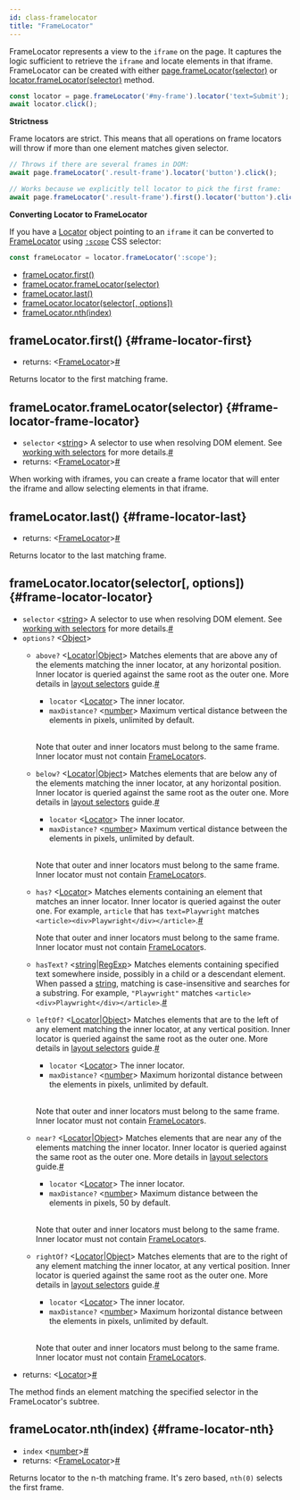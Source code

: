 ```yaml
---
id: class-framelocator
title: "FrameLocator"
---
```


FrameLocator represents a view to the `iframe` on the page. It captures the logic sufficient to retrieve the `iframe` and locate elements in that iframe. FrameLocator can be created with either [page.frameLocator(selector)](./api/class-page.mdx#page-frame-locator) or [locator.frameLocator(selector)](./api/class-locator.mdx#locator-frame-locator) method.

```js
const locator = page.frameLocator('#my-frame').locator('text=Submit');
await locator.click();
```

**Strictness**

Frame locators are strict. This means that all operations on frame locators will throw if more than one element matches given selector.

```js
// Throws if there are several frames in DOM:
await page.frameLocator('.result-frame').locator('button').click();

// Works because we explicitly tell locator to pick the first frame:
await page.frameLocator('.result-frame').first().locator('button').click();
```

**Converting Locator to FrameLocator**

If you have a [Locator] object pointing to an `iframe` it can be converted to [FrameLocator] using [`:scope`](https://developer.mozilla.org/en-US/docs/Web/CSS/:scope) CSS selector:

```js
const frameLocator = locator.frameLocator(':scope');
```


- [frameLocator.first()](./api/class-framelocator.mdx#frame-locator-first)
- [frameLocator.frameLocator(selector)](./api/class-framelocator.mdx#frame-locator-frame-locator)
- [frameLocator.last()](./api/class-framelocator.mdx#frame-locator-last)
- [frameLocator.locator(selector[, options])](./api/class-framelocator.mdx#frame-locator-locator)
- [frameLocator.nth(index)](./api/class-framelocator.mdx#frame-locator-nth)

## frameLocator.first() {#frame-locator-first}
- returns:<a aria-hidden="true" tabindex="-1" class="list-anchor-link" id="frame-locator-first-return"/> &#60;[FrameLocator]&#62;<a href="#frame-locator-first-return" class="list-anchor">#</a>

Returns locator to the first matching frame.

## frameLocator.frameLocator(selector) {#frame-locator-frame-locator}
- `selector`<a aria-hidden="true" tabindex="-1" class="list-anchor-link" id="frame-locator-frame-locator-option-selector"/> &#60;[string]&#62; A selector to use when resolving DOM element. See [working with selectors](../selectors.mdx) for more details.<a href="#frame-locator-frame-locator-option-selector" class="list-anchor">#</a>
- returns:<a aria-hidden="true" tabindex="-1" class="list-anchor-link" id="frame-locator-frame-locator-return"/> &#60;[FrameLocator]&#62;<a href="#frame-locator-frame-locator-return" class="list-anchor">#</a>

When working with iframes, you can create a frame locator that will enter the iframe and allow selecting elements in that iframe.

## frameLocator.last() {#frame-locator-last}
- returns:<a aria-hidden="true" tabindex="-1" class="list-anchor-link" id="frame-locator-last-return"/> &#60;[FrameLocator]&#62;<a href="#frame-locator-last-return" class="list-anchor">#</a>

Returns locator to the last matching frame.

## frameLocator.locator(selector[, options]) {#frame-locator-locator}
- `selector`<a aria-hidden="true" tabindex="-1" class="list-anchor-link" id="frame-locator-locator-option-selector"/> &#60;[string]&#62; A selector to use when resolving DOM element. See [working with selectors](../selectors.mdx) for more details.<a href="#frame-locator-locator-option-selector" class="list-anchor">#</a>
- `options?` &#60;[Object]&#62;
  - `above?`<a aria-hidden="true" tabindex="-1" class="list-anchor-link" id="frame-locator-locator-option-above"/> &#60;[Locator]|[Object]&#62; Matches elements that are above any of the elements matching the inner locator, at any horizontal position. Inner locator is queried against the same root as the outer one. More details in [layout selectors](../selectors.mdx#selecting-elements-based-on-layout) guide.<a href="#frame-locator-locator-option-above" class="list-anchor">#</a>
    - `locator` &#60;[Locator]&#62; The inner locator.
    - `maxDistance?` &#60;[number]&#62; Maximum vertical distance between the elements in pixels, unlimited by default.

    <br />

    Note that outer and inner locators must belong to the same frame. Inner locator must not contain [FrameLocator]s.
  - `below?`<a aria-hidden="true" tabindex="-1" class="list-anchor-link" id="frame-locator-locator-option-below"/> &#60;[Locator]|[Object]&#62; Matches elements that are below any of the elements matching the inner locator, at any horizontal position. Inner locator is queried against the same root as the outer one. More details in [layout selectors](../selectors.mdx#selecting-elements-based-on-layout) guide.<a href="#frame-locator-locator-option-below" class="list-anchor">#</a>
    - `locator` &#60;[Locator]&#62; The inner locator.
    - `maxDistance?` &#60;[number]&#62; Maximum vertical distance between the elements in pixels, unlimited by default.

    <br />

    Note that outer and inner locators must belong to the same frame. Inner locator must not contain [FrameLocator]s.
  - `has?`<a aria-hidden="true" tabindex="-1" class="list-anchor-link" id="frame-locator-locator-option-has"/> &#60;[Locator]&#62; Matches elements containing an element that matches an inner locator. Inner locator is queried against the outer one. For example, `article` that has `text=Playwright` matches `<article><div>Playwright</div></article>`.<a href="#frame-locator-locator-option-has" class="list-anchor">#</a>

    Note that outer and inner locators must belong to the same frame. Inner locator must not contain [FrameLocator]s.
  - `hasText?`<a aria-hidden="true" tabindex="-1" class="list-anchor-link" id="frame-locator-locator-option-has-text"/> &#60;[string]|[RegExp]&#62; Matches elements containing specified text somewhere inside, possibly in a child or a descendant element. When passed a [string], matching is case-insensitive and searches for a substring. For example, `"Playwright"` matches `<article><div>Playwright</div></article>`.<a href="#frame-locator-locator-option-has-text" class="list-anchor">#</a>
  - `leftOf?`<a aria-hidden="true" tabindex="-1" class="list-anchor-link" id="frame-locator-locator-option-left-of"/> &#60;[Locator]|[Object]&#62; Matches elements that are to the left of any element matching the inner locator, at any vertical position. Inner locator is queried against the same root as the outer one. More details in [layout selectors](../selectors.mdx#selecting-elements-based-on-layout) guide.<a href="#frame-locator-locator-option-left-of" class="list-anchor">#</a>
    - `locator` &#60;[Locator]&#62; The inner locator.
    - `maxDistance?` &#60;[number]&#62; Maximum horizontal distance between the elements in pixels, unlimited by default.

    <br />

    Note that outer and inner locators must belong to the same frame. Inner locator must not contain [FrameLocator]s.
  - `near?`<a aria-hidden="true" tabindex="-1" class="list-anchor-link" id="frame-locator-locator-option-near"/> &#60;[Locator]|[Object]&#62; Matches elements that are near any of the elements matching the inner locator. Inner locator is queried against the same root as the outer one. More details in [layout selectors](../selectors.mdx#selecting-elements-based-on-layout) guide.<a href="#frame-locator-locator-option-near" class="list-anchor">#</a>
    - `locator` &#60;[Locator]&#62; The inner locator.
    - `maxDistance?` &#60;[number]&#62; Maximum distance between the elements in pixels, 50 by default.

    <br />

    Note that outer and inner locators must belong to the same frame. Inner locator must not contain [FrameLocator]s.
  - `rightOf?`<a aria-hidden="true" tabindex="-1" class="list-anchor-link" id="frame-locator-locator-option-right-of"/> &#60;[Locator]|[Object]&#62; Matches elements that are to the right of any element matching the inner locator, at any vertical position. Inner locator is queried against the same root as the outer one. More details in [layout selectors](../selectors.mdx#selecting-elements-based-on-layout) guide.<a href="#frame-locator-locator-option-right-of" class="list-anchor">#</a>
    - `locator` &#60;[Locator]&#62; The inner locator.
    - `maxDistance?` &#60;[number]&#62; Maximum horizontal distance between the elements in pixels, unlimited by default.

    <br />

    Note that outer and inner locators must belong to the same frame. Inner locator must not contain [FrameLocator]s.
- returns:<a aria-hidden="true" tabindex="-1" class="list-anchor-link" id="frame-locator-locator-return"/> &#60;[Locator]&#62;<a href="#frame-locator-locator-return" class="list-anchor">#</a>

The method finds an element matching the specified selector in the FrameLocator's subtree.

## frameLocator.nth(index) {#frame-locator-nth}
- `index`<a aria-hidden="true" tabindex="-1" class="list-anchor-link" id="frame-locator-nth-option-index"/> &#60;[number]&#62;<a href="#frame-locator-nth-option-index" class="list-anchor">#</a>
- returns:<a aria-hidden="true" tabindex="-1" class="list-anchor-link" id="frame-locator-nth-return"/> &#60;[FrameLocator]&#62;<a href="#frame-locator-nth-return" class="list-anchor">#</a>

Returns locator to the n-th matching frame. It's zero based, `nth(0)` selects the first frame.

[Accessibility]: ./api/class-accessibility.mdx "Accessibility"
[Android]: ./api/class-android.mdx "Android"
[AndroidDevice]: ./api/class-androiddevice.mdx "AndroidDevice"
[AndroidInput]: ./api/class-androidinput.mdx "AndroidInput"
[AndroidSocket]: ./api/class-androidsocket.mdx "AndroidSocket"
[AndroidWebView]: ./api/class-androidwebview.mdx "AndroidWebView"
[APIRequest]: ./api/class-apirequest.mdx "APIRequest"
[APIRequestContext]: ./api/class-apirequestcontext.mdx "APIRequestContext"
[APIResponse]: ./api/class-apiresponse.mdx "APIResponse"
[APIResponseAssertions]: ./test-assertions.mdx "APIResponseAssertions"
[Browser]: ./api/class-browser.mdx "Browser"
[BrowserContext]: ./api/class-browsercontext.mdx "BrowserContext"
[BrowserServer]: ./api/class-browserserver.mdx "BrowserServer"
[BrowserType]: ./api/class-browsertype.mdx "BrowserType"
[CDPSession]: ./api/class-cdpsession.mdx "CDPSession"
[ConsoleMessage]: ./api/class-consolemessage.mdx "ConsoleMessage"
[Coverage]: ./api/class-coverage.mdx "Coverage"
[Dialog]: ./api/class-dialog.mdx "Dialog"
[Download]: ./api/class-download.mdx "Download"
[Electron]: ./api/class-electron.mdx "Electron"
[ElectronApplication]: ./api/class-electronapplication.mdx "ElectronApplication"
[ElementHandle]: ./api/class-elementhandle.mdx "ElementHandle"
[FileChooser]: ./api/class-filechooser.mdx "FileChooser"
[Frame]: ./api/class-frame.mdx "Frame"
[FrameLocator]: ./api/class-framelocator.mdx "FrameLocator"
[JSHandle]: ./api/class-jshandle.mdx "JSHandle"
[Keyboard]: ./api/class-keyboard.mdx "Keyboard"
[Locator]: ./api/class-locator.mdx "Locator"
[LocatorAssertions]: ./test-assertions.mdx "LocatorAssertions"
[Logger]: ./api/class-logger.mdx "Logger"
[Mouse]: ./api/class-mouse.mdx "Mouse"
[Page]: ./api/class-page.mdx "Page"
[PageAssertions]: ./test-assertions.mdx "PageAssertions"
[Playwright]: ./api/class-playwright.mdx "Playwright"
[PlaywrightAssertions]: ./test-assertions.mdx "PlaywrightAssertions"
[Request]: ./api/class-request.mdx "Request"
[Response]: ./api/class-response.mdx "Response"
[Route]: ./api/class-route.mdx "Route"
[ScreenshotAssertions]: ./test-assertions.mdx "ScreenshotAssertions"
[Selectors]: ./api/class-selectors.mdx "Selectors"
[TimeoutError]: ./api/class-timeouterror.mdx "TimeoutError"
[Touchscreen]: ./api/class-touchscreen.mdx "Touchscreen"
[Tracing]: ./api/class-tracing.mdx "Tracing"
[Video]: ./api/class-video.mdx "Video"
[WebSocket]: ./api/class-websocket.mdx "WebSocket"
[Worker]: ./api/class-worker.mdx "Worker"
[Fixtures]: ./api/class-fixtures.mdx "Fixtures"
[Test]: ./api/class-test.mdx "Test"
[TestConfig]: ./api/class-testconfig.mdx "TestConfig"
[TestError]: ./api/class-testerror.mdx "TestError"
[TestInfo]: ./api/class-testinfo.mdx "TestInfo"
[TestOptions]: ./api/class-testoptions.mdx "TestOptions"
[TestPlugin]: ./api/class-testplugin.mdx "TestPlugin"
[TestProject]: ./api/class-testproject.mdx "TestProject"
[WorkerInfo]: ./api/class-workerinfo.mdx "WorkerInfo"
[Location]: ./api/class-location.mdx "Location"
[Reporter]: ./api/class-reporter.mdx "Reporter"
[Suite]: ./api/class-suite.mdx "Suite"
[TestCase]: ./api/class-testcase.mdx "TestCase"
[TestResult]: ./api/class-testresult.mdx "TestResult"
[TestStep]: ./api/class-teststep.mdx "TestStep"
[Element]: https://developer.mozilla.org/en-US/docs/Web/API/element "Element"
[EvaluationArgument]: ./evaluating.mdx#evaluation-argument "EvaluationArgument"
[Promise]: https://developer.mozilla.org/en-US/docs/Web/JavaScript/Reference/Global_Objects/Promise "Promise"
[iterator]: https://developer.mozilla.org/en-US/docs/Web/JavaScript/Reference/Iteration_protocols "Iterator"
[origin]: https://developer.mozilla.org/en-US/docs/Glossary/Origin "Origin"
[selector]: https://developer.mozilla.org/en-US/docs/Web/CSS/CSS_Selectors "selector"
[Serializable]: https://developer.mozilla.org/en-US/docs/Web/JavaScript/Reference/Global_Objects/JSON/stringify#Description "Serializable"
[UIEvent.detail]: https://developer.mozilla.org/en-US/docs/Web/API/UIEvent/detail "UIEvent.detail"
[UnixTime]: https://en.wikipedia.org/wiki/Unix_time "Unix Time"
[xpath]: https://developer.mozilla.org/en-US/docs/Web/XPath "xpath"

[Array]: https://developer.mozilla.org/en-US/docs/Web/JavaScript/Reference/Global_Objects/Array "Array"
[boolean]: https://developer.mozilla.org/en-US/docs/Web/JavaScript/Data_structures#Boolean_type "Boolean"
[Buffer]: https://nodejs.org/api/buffer.html#buffer_class_buffer "Buffer"
[ChildProcess]: https://nodejs.org/api/child_process.html "ChildProcess"
[Error]: https://nodejs.org/api/errors.html#errors_class_error "Error"
[EventEmitter]: https://nodejs.org/api/events.html#events_class_eventemitter "EventEmitter"
[function]: https://developer.mozilla.org/en-US/docs/Web/JavaScript/Reference/Global_Objects/Function "Function"
[Map]: https://developer.mozilla.org/en-US/docs/Web/JavaScript/Reference/Global_Objects/Map "Map"
[null]: https://developer.mozilla.org/en-US/docs/Web/JavaScript/Reference/Global_Objects/null "null"
[number]: https://developer.mozilla.org/en-US/docs/Web/JavaScript/Data_structures#Number_type "Number"
[Object]: https://developer.mozilla.org/en-US/docs/Web/JavaScript/Reference/Global_Objects/Object "Object"
[Promise]: https://developer.mozilla.org/en-US/docs/Web/JavaScript/Reference/Global_Objects/Promise "Promise"
[Readable]: https://nodejs.org/api/stream.html#stream_class_stream_readable "Readable"
[RegExp]: https://developer.mozilla.org/en-US/docs/Web/JavaScript/Reference/Global_Objects/RegExp "RegExp"
[string]: https://developer.mozilla.org/en-US/docs/Web/JavaScript/Data_structures#String_type "string"
[void]: https://developer.mozilla.org/en-US/docs/Web/JavaScript/Reference/Global_Objects/undefined "void"
[URL]: https://nodejs.org/api/url.html "URL"

[all available image tags]: https://mcr.microsoft.com/v2/playwright/tags/list "all available image tags"
[Docker Hub]: https://hub.docker.com/_/microsoft-playwright "Docker Hub"
[Dockerfile.focal]: https://github.com/microsoft/playwright/blob/master/utils/docker/Dockerfile.focal "Dockerfile.focal"
